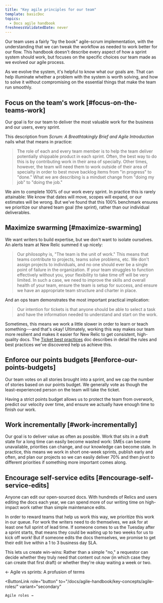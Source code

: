 ```yaml
---
title: "Key agile principles for our team"
template: basicDoc
topics:
  - Docs agile handbook
freshnessValidatedDate: never
---
```


Our team uses a fairly "by the book" agile-scrum implementation, with the understanding that we can tweak the workflow as needed to work better for our flow. This handbook doesn't describe every aspect of how a sprint system should work, but focuses on the specific choices our team made as we evolved our agile process.

As we evolve the system, it's helpful to know what our goals are. That can help illuminate whether a problem with the system is worth solving, and how to solve it without compromising on the essential things that make the team run smoothly.

## Focus on the team's work [#focus-on-the-teams-work]

Our goal is for our team to deliver the most valuable work for the business and our users, every sprint.

This description from _Scrum: A Breathtakingly Brief and Agile Introduction_ nails what that means in practice:

> The role of each and every team member is to help the team deliver potentially shippable product in each sprint. Often, the best way to do this is by contributing work in their area of specialty. Other times, however, the team will need them to work outside of their area of specialty in order to best move backlog items from "in progress" to "done." What we are describing is a mindset change from "doing my job" to "doing the job."

We aim to complete 100% of our work every sprint. In practice this is rarely attainable: We know that dates will move, scopes will expand, or our estimates will be wrong. But we've found that this 100% benchmark ensures we prioritize our shared team goal (the sprint), rather than our individual deliverables.

## Maximize swarming [#maximize-swarming]

We want writers to build expertise, but we don't want to isolate ourselves. An alerts team at New Relic summed it up nicely:

> Our philosophy is, "The team is the unit of work." This means that teams contribute to projects, teams solve problems, etc. We don't assign projects to individuals, and no one should ever be a single point of failure in the organization. If your team struggles to function effectively without you, your flexibility to take time off will be very limited. In such a case, we need to improve the skills and overall health of your team, ensure the team is setup for success, and ensure we have an appropriate team structure and charter in place.

And an ops team demonstrates the most important practical implication:

> Our intention for tickets is that anyone should be able to select a task and have the information needed to understand and start on the work.

Sometimes, this means we work a little slower in order to learn or teach something---and that's okay! Ultimately, working this way makes our team more resilient and makes it easier for New Relic to get consistent, high-quality docs. The [Ticket best practices](/docs/agile-handbook/appendices/ticket-best-practices/) doc describes in detail the rules and best practices we've discovered help us achieve this.

## Enforce our points budgets [#enforce-our-points-budgets]

Our team votes on all stories brought into a sprint, and we cap the number of stories based on our points budget. We generally vote as though the least-experienced person on the team will take the ticket.

Having a strict points budget allows us to protect the team from overwork, predict our velocity over time, and ensure we actually have enough time to finish our work.

## Work incrementally [#work-incrementally]

Our goal is to deliver value as often as possible. Work that sits in a draft state for a long time can easily become wasted work: SMEs can become unavailable, priorities can change, and our knowledge can become stale. In practice, this means we work in short one-week sprints, publish early and often, and plan our projects so we can easily deliver 70% and then pivot to different priorities if something more important comes along.

## Encourage self-service edits [#encourage-self-service-edits]

Anyone can edit our open-sourced docs. With hundreds of Relics and users editing the docs each year, we can spend more of our writing time on high-impact work rather than simple maintenance edits.

In order to reward teams that help us work this way, we prioritize this work in our queue. For work the writers need to do themselves, we ask for at least one full sprint of lead time. If someone comes to us the Tuesday after a sprint starts, that means they could be waiting up to two weeks for us to kick off work! But if someone edits the docs themselves, we promise to get their edit live within a 1 to 3 business day SLA.

This lets us create win-wins: Rather than a simple "no," a requestor can decide whether they truly need that content out _now_ (in which case they can create that first draft) or whether they're okay waiting a week or two.

<ButtonGroup>
  <ButtonLink
    role="button"
    to="/docs/agile-handbook/key-concepts/agile-sprints-profusion-of-terms/"
    variant="secondary"
  >
    ← Agile vs sprints: A profusion of terms
  </ButtonLink>

  <ButtonLink
    role="button"
    to="/docs/agile-handbook/key-concepts/agile-roles/"
    variant="secondary"
  >
    Agile roles →
  </ButtonLink>
</ButtonGroup>